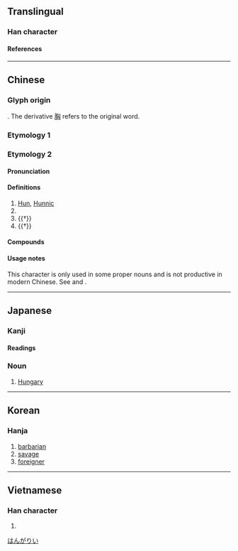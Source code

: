 {{character info/new}}
==Translingual==

===Han character===
{{Han char|rn=20|rad=勹|as=04|sn=6|four=27720|canj=PUK|ids=⿹勹凶}}

====References====
{{Han ref|kx=0151.040|dkj=02512|dj=0340.090|hdz=10258.050|uh=5308}}

----

==Chinese==
{{zh-forms}}

===Glyph origin===
{{Han etym}}
{{Han compound|勹|凶|ls=psc|c1=s|c2=p}}. The derivative [[胸]] refers to the original word.

===Etymology 1===
{{zh-see|胸|ssv}}

===Etymology 2===

====Pronunciation====
{{zh-pron
|m=xiōng
|c=hung1
|mn=heng/hiong
|mc=y
|oc=y
|ma=
|cat=n,pn
}}

====Definitions====
{{zh-hanzi}}

# [[Hun]], [[Hunnic]]
# {{zh-short|匈牙利|[[Hungary]], [[Hungarian]]}}
# {{†}} {{zh-alt-form|凶|[[famine]]}}
# {{†}} {{zh-alt-form|兇|[[fearful]]; [[fierce]]; [[ferocious]]}}

====Compounds====
{{zh-der|匈牙利|匈奴|奧匈帝國|匈奴入侵|匈匈|貫匈國}}

====Usage notes====
This character is only used in some proper nouns and is not productive in modern Chinese. See {{zh-l|匈奴}} and {{zh-l|匈牙利}}.

----

==Japanese==

===Kanji===
{{ja-kanji|grade=|rs=勹04}}

====Readings====
{{ja-readings
|goon=く
|kanon=きょう
|kun=むね-, おそれる, さわぐ
}}

===Noun===
{{ja-noun|きょう}}

# {{abbreviation of|ja|匈牙利|sort=はんがりい}} [[Hungary]]

[[Category:ja:Countries|はんがりい]]

----

==Korean==

===Hanja===
{{ko-hanja|hangeul=흉|rv=hyung|mr=hyung|eumhun=오랑캐|ehrv=orangkae|ehmr=orangk'ae|ehy=}}

# [[barbarian]]
# [[savage]]
# [[foreigner]]

----

==Vietnamese==

===Han character===
{{vi-readings|reading=[[hung]]|rs=勹04}}

# {{rfdef|vi|sort=勹04}}